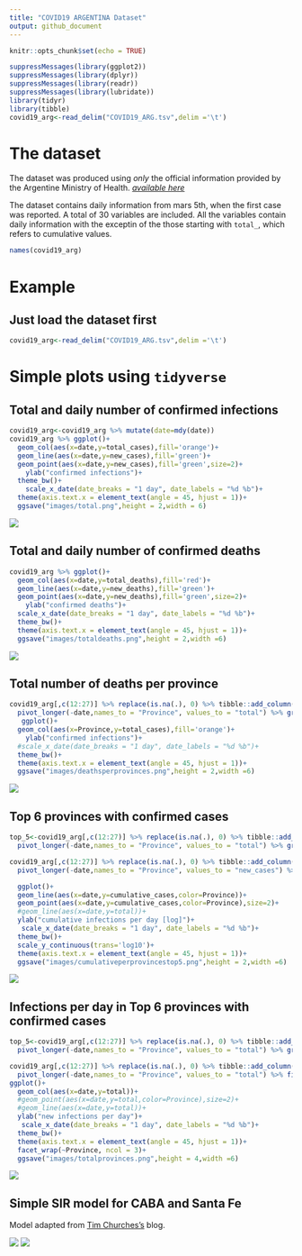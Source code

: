 ```yaml
---
title: "COVID19 ARGENTINA Dataset"
output: github_document
---
```


```r
knitr::opts_chunk$set(echo = TRUE)
```

```r
suppressMessages(library(ggplot2))
suppressMessages(library(dplyr))
suppressMessages(library(readr))
suppressMessages(library(lubridate))
library(tidyr)
library(tibble)
covid19_arg<-read_delim("COVID19_ARG.tsv",delim ='\t')
```

# The dataset
The dataset was produced using *only* the official information provided by the Argentine Ministry of Health. 
[*available here*](https://www.argentina.gob.ar/coronavirus/informe-diario)

The dataset contains daily information from mars 5th, when the first case was reported. A total of 30 variables are included. All the variables contain daily information with the exceptin of the those starting with `total_`, which refers to cumulative values.

```r
names(covid19_arg)
```


# Example

## Just load the dataset first
```r
covid19_arg<-read_delim("COVID19_ARG.tsv",delim ='\t')
```


# Simple plots using `tidyverse`

## Total and daily number of confirmed infections 


```r
covid19_arg<-covid19_arg %>% mutate(date=mdy(date))
covid19_arg %>% ggplot()+
  geom_col(aes(x=date,y=total_cases),fill='orange')+
  geom_line(aes(x=date,y=new_cases),fill='green')+
  geom_point(aes(x=date,y=new_cases),fill='green',size=2)+
    ylab("confirmed infections")+
  theme_bw()+
    scale_x_date(date_breaks = "1 day", date_labels = "%d %b")+
  theme(axis.text.x = element_text(angle = 45, hjust = 1))+
  ggsave("images/total.png",height = 2,width = 6)
```

![](./images/total.png)

## Total and daily number of confirmed deaths

```r
covid19_arg %>% ggplot()+
  geom_col(aes(x=date,y=total_deaths),fill='red')+
  geom_line(aes(x=date,y=new_deaths),fill='green')+
  geom_point(aes(x=date,y=new_deaths),fill='green',size=2)+
    ylab("confirmed deaths")+
  scale_x_date(date_breaks = "1 day", date_labels = "%d %b")+
  theme_bw()+
  theme(axis.text.x = element_text(angle = 45, hjust = 1))+
  ggsave("images/totaldeaths.png",height = 2,width =6)
```
![](./images/totaldeaths.png)

## Total number of deaths per province

```r

covid19_arg[,c(12:27)] %>% replace(is.na(.), 0) %>% tibble::add_column(date=covid19_arg$date) %>%
  pivot_longer(-date,names_to = "Province", values_to = "total") %>% group_by(Province) %>% summarise(total_cases=sum(total)) %>% arrange((total_cases)) %>%
   ggplot()+
  geom_col(aes(x=Province,y=total_cases),fill='orange')+
    ylab("confirmed infections")+
  #scale_x_date(date_breaks = "1 day", date_labels = "%d %b")+
  theme_bw()+
  theme(axis.text.x = element_text(angle = 45, hjust = 1))+
  ggsave("images/deathsperprovinces.png",height = 2,width =6)
```
![](./images/deathsperprovinces.png)


## Top 6 provinces with confirmed cases 

```r

top_5<-covid19_arg[,c(12:27)] %>% replace(is.na(.), 0) %>% tibble::add_column(date=covid19_arg$date) %>%
  pivot_longer(-date,names_to = "Province", values_to = "total") %>% group_by(Province) %>% summarise(total_cases=sum(total)) %>%  top_n(5) %>% select(Province)

covid19_arg[,c(12:27)] %>% replace(is.na(.), 0) %>% tibble::add_column(date=covid19_arg$date) %>%group_by(date) %>%
  pivot_longer(-date,names_to = "Province", values_to = "new_cases") %>% group_by(Province) %>% mutate(cumulative_cases=cumsum(new_cases)) %>% arrange(desc(cumulative_cases)) %>% filter( Province %in% unlist(as.list(top_5))) %>% 

  ggplot()+
  geom_line(aes(x=date,y=cumulative_cases,color=Province))+
  geom_point(aes(x=date,y=cumulative_cases,color=Province),size=2)+
  #geom_line(aes(x=date,y=total))+
  ylab("cumulative infections per day [log]")+
   scale_x_date(date_breaks = "1 day", date_labels = "%d %b")+
  theme_bw()+
  scale_y_continuous(trans='log10')+
  theme(axis.text.x = element_text(angle = 45, hjust = 1))+
  ggsave("images/cumulativeperprovincestop5.png",height = 2,width =6)


```

![](./images/cumulativeperprovincestop5.png)


## Infections per day in Top 6 provinces with confirmed cases 

```r

top_5<-covid19_arg[,c(12:27)] %>% replace(is.na(.), 0) %>% tibble::add_column(date=covid19_arg$date) %>%
  pivot_longer(-date,names_to = "Province", values_to = "total") %>% group_by(Province) %>% summarise(total_cases=sum(total)) %>%  top_n(6) %>% select(Province)

covid19_arg[,c(12:27)] %>% replace(is.na(.), 0) %>% tibble::add_column(date=covid19_arg$date) %>%
  pivot_longer(-date,names_to = "Province", values_to = "total") %>% filter( Province %in% unlist(as.list(top_5))) %>% 
ggplot()+
  geom_col(aes(x=date,y=total))+
  #geom_point(aes(x=date,y=total,color=Province),size=2)+
  #geom_line(aes(x=date,y=total))+
  ylab("new infections per day")+
   scale_x_date(date_breaks = "1 day", date_labels = "%d %b")+
  theme_bw()+
  theme(axis.text.x = element_text(angle = 45, hjust = 1))+
  facet_wrap(~Province, ncol = 3)+
  ggsave("images/totalprovinces.png",height = 4,width =6)
```

![](./images/totalprovinces.png)

## Simple SIR model for CABA and Santa Fe
Model adapted from [Tim Churches's](https://timchurches.github.io/blog/posts/2020-02-18-analysing-covid-19-2019-ncov-outbreak-data-with-r-part-1) blog.

![](./images/sirCABA.png)
![](./images/sirSanta Fe.png)
